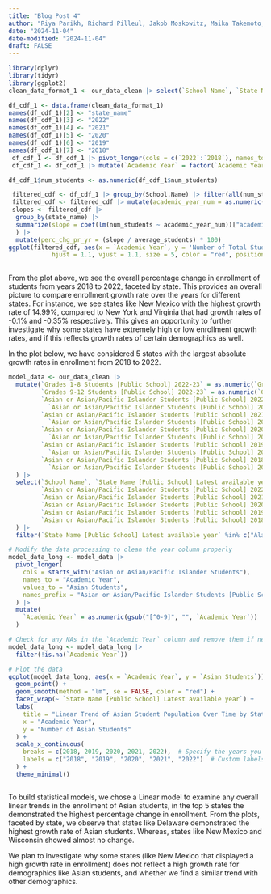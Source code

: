 ```yaml
---
title: "Blog Post 4"
author: "Riya Parikh, Richard Pilleul, Jakob Moskowitz, Maika Takemoto, Ria Sonalker."
date: "2024-11-04"
date-modified: "2024-11-04"
draft: FALSE
---
```


```r
library(dplyr)
library(tidyr)
library(ggplot2)
clean_data_format_1 <- our_data_clean |> select(`School Name`, `State Name [Public School] Latest available year`,`Grades 1-8 Students [Public School] 2022-23`:`Grades 1-8 Students [Public School] 2018-19`)

df_cdf_1 <- data.frame(clean_data_format_1)
names(df_cdf_1)[2] <- "state_name"
names(df_cdf_1)[3] <- "2022" 
names(df_cdf_1)[4] <- "2021"  
names(df_cdf_1)[5] <- "2020" 
names(df_cdf_1)[6] <- "2019"  
names(df_cdf_1)[7] <- "2018"
 df_cdf_1 <- df_cdf_1 |> pivot_longer(cols = c(`2022`:`2018`), names_to = "Academic Year", values_to = "num_students")
 df_cdf_1 <- df_cdf_1 |> mutate(`Academic Year` = factor(`Academic Year`, levels = c("2018", "2019", "2020", "2021", "2022")))

df_cdf_1$num_students <- as.numeric(df_cdf_1$num_students)

 filtered_cdf <- df_cdf_1 |> group_by(School.Name) |> filter(all(num_students > 100))
 filtered_cdf <- filtered_cdf |> mutate(academic_year_num = as.numeric(as.character(`Academic Year`)))
 slopes <- filtered_cdf |> 
  group_by(state_name) |> 
  summarize(slope = coef(lm(num_students ~ academic_year_num))["academic_year_num"], average_students = mean(num_students)
  ) |>
  mutate(perc_chg_pr_yr = (slope / average_students) * 100)
ggplot(filtered_cdf, aes(x = `Academic Year`, y = 'Number of Total Students')) + geom_point() + geom_smooth(method = "lm", aes(group=1), color = "red") + facet_wrap(~state_name) +  geom_text(data = slopes, aes(x = Inf, y = Inf, label = paste0("perc_chg_pr_yr: ", round(perc_chg_pr_yr, 2), "%")), 
            hjust = 1.1, vjust = 1.1, size = 5, color = "red", position = position_nudge(y = -10))
 
```
From the plot above, we see the overall percentage change in enrollment of students from years 2018 to 2022, faceted by state. This provides an overall picture to compare enrollment growth rate over the years for different states. For instance, we see states like New Mexico with the highest growth rate of 14.99%, compared to New York and Virginia that had growth rates of -0.1% and -0.35% respectively. This gives an opportunity to further investigate why some states have extremely high or low enrollment growth rates, and if this reflects growth rates of certain demographics as well.

In the plot below, we have considered 5 states with the largest absolute growth rates in enrollment from 2018 to 2022.

```r
model_data <- our_data_clean |>
  mutate(`Grades 1-8 Students [Public School] 2022-23` = as.numeric(`Grades 1-8 Students [Public School] 2022-23`), 
         `Grades 9-12 Students [Public School] 2022-23` = as.numeric(`Grades 9-12 Students [Public School] 2022-23`), 
         `Asian or Asian/Pacific Islander Students [Public School] 2022-23` = as.numeric(
           `Asian or Asian/Pacific Islander Students [Public School] 2022-23`),
         `Asian or Asian/Pacific Islander Students [Public School] 2021-22` = as.numeric(
           `Asian or Asian/Pacific Islander Students [Public School] 2021-22`),
         `Asian or Asian/Pacific Islander Students [Public School] 2020-21` = as.numeric(
           `Asian or Asian/Pacific Islander Students [Public School] 2020-21`),
         `Asian or Asian/Pacific Islander Students [Public School] 2019-20` = as.numeric(
           `Asian or Asian/Pacific Islander Students [Public School] 2019-20`),
         `Asian or Asian/Pacific Islander Students [Public School] 2018-19` = as.numeric(
           `Asian or Asian/Pacific Islander Students [Public School] 2018-19`)
  ) |>
  select(`School Name`, `State Name [Public School] Latest available year`,
         `Asian or Asian/Pacific Islander Students [Public School] 2022-23`,
         `Asian or Asian/Pacific Islander Students [Public School] 2021-22`,
         `Asian or Asian/Pacific Islander Students [Public School] 2020-21`,
         `Asian or Asian/Pacific Islander Students [Public School] 2019-20`,
         `Asian or Asian/Pacific Islander Students [Public School] 2018-19`
  ) |>
  filter(`State Name [Public School] Latest available year` %in% c("Alaska", "Arkansas", "Delaware", "New Mexico", "Wisconsin"))

# Modify the data processing to clean the year column properly
model_data_long <- model_data |>
  pivot_longer(
    cols = starts_with("Asian or Asian/Pacific Islander Students"),
    names_to = "Academic Year",
    values_to = "Asian Students",
    names_prefix = "Asian or Asian/Pacific Islander Students [Public School] "
  ) |>
  mutate(
    `Academic Year` = as.numeric(gsub("[^0-9]", "", `Academic Year`))  # Remove non-numeric characters safely
  )

# Check for any NAs in the `Academic Year` column and remove them if necessary
model_data_long <- model_data_long |>
  filter(!is.na(`Academic Year`))

# Plot the data
ggplot(model_data_long, aes(x = `Academic Year`, y = `Asian Students`)) +
  geom_point() +
  geom_smooth(method = "lm", se = FALSE, color = "red") +
  facet_wrap(~ `State Name [Public School] Latest available year`) +
  labs(
    title = "Linear Trend of Asian Student Population Over Time by State",
    x = "Academic Year",
    y = "Number of Asian Students"
  ) +
  scale_x_continuous(
    breaks = c(2018, 2019, 2020, 2021, 2022),  # Specify the years you want to show
    labels = c("2018", "2019", "2020", "2021", "2022")  # Custom labels (optional)
  ) +
  theme_minimal()



```
To build statistical models, we chose a Linear model to examine any overall linear trends in the enrollment of Asian students, in the top 5 states the demonstrated the highest percentage change in enrollment. From the plots, faceted by state, we observe that states like Delaware demonstrated the highest growth rate of Asian students. Whereas, states like New Mexico and Wisconsin showed almost no change. 

We plan to investigate why some states (like New Mexico that displayed a high growth rate in enrollment) does not reflect a high growth rate for demographics like Asian students, and whether we find a similar trend with other demographics.